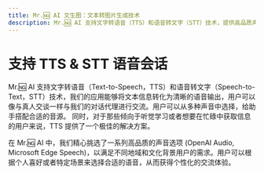 ```yaml
---
title: Mr.🆖 AI 文生图：文本转图片生成技术
description: Mr.🆖 AI 支持文字转语音（TTS）和语音转文字（STT）技术，提供高品质声音选项，个性化交流体验。了解更多关于 Lobe TTS 工具包。
---
```


# 支持 TTS & STT 语音会话

Mr.🆖 AI 支持文字转语音（Text-to-Speech，TTS）和语音转文字（Speech-to-Text，STT）技术，我们的应用能够将文本信息转化为清晰的语音输出，用户可以像与真人交谈一样与我们的对话代理进行交流。用户可以从多种声音中选择，给助手搭配合适的音源。 同时，对于那些倾向于听觉学习或者想要在忙碌中获取信息的用户来说，TTS 提供了一个极佳的解决方案。

在 Mr.🆖 AI 中，我们精心挑选了一系列高品质的声音选项 (OpenAI Audio, Microsoft Edge Speech)，以满足不同地域和文化背景用户的需求。用户可以根据个人喜好或者特定场景来选择合适的语音，从而获得个性化的交流体验。
